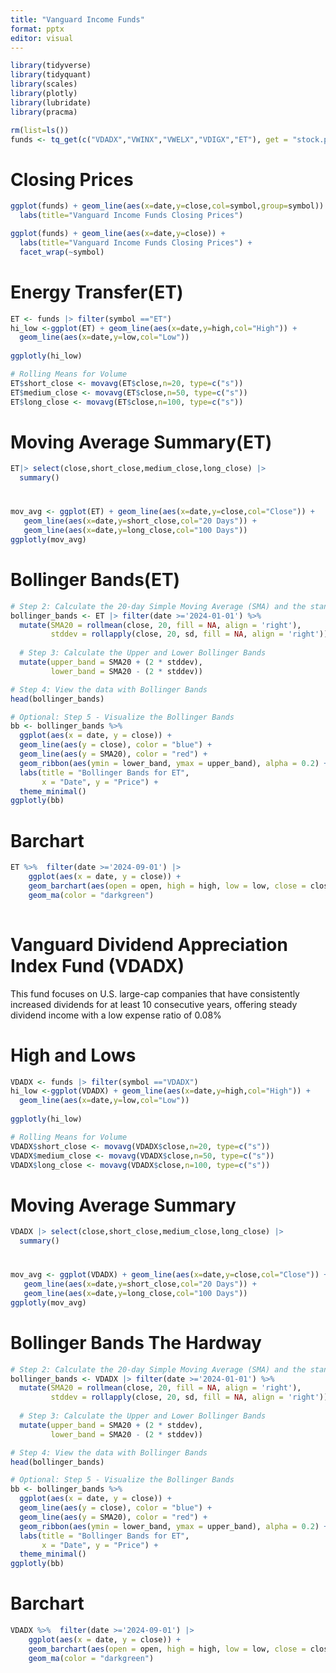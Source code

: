 ---
title: "Vanguard Income Funds"
format: pptx
editor: visual
---

```{r}
library(tidyverse)
library(tidyquant)
library(scales)
library(plotly)
library(lubridate)
library(pracma)
```

```{r}
rm(list=ls())
funds <- tq_get(c("VDADX","VWINX","VWELX","VDIGX","ET"), get = "stock.prices", from = " 2000-08-01")
```

# Closing Prices

```{r}
ggplot(funds) + geom_line(aes(x=date,y=close,col=symbol,group=symbol)) +
  labs(title="Vanguard Income Funds Closing Prices")
```

```{r}
ggplot(funds) + geom_line(aes(x=date,y=close)) +
  labs(title="Vanguard Income Funds Closing Prices") +
  facet_wrap(~symbol)
```

# Energy Transfer(ET)

```{r}
ET <- funds |> filter(symbol =="ET")
hi_low <-ggplot(ET) + geom_line(aes(x=date,y=high,col="High")) +
  geom_line(aes(x=date,y=low,col="Low"))
               
ggplotly(hi_low)

```

```{r}

# Rolling Means for Volume
ET$short_close <- movavg(ET$close,n=20, type=c("s"))
ET$medium_close <- movavg(ET$close,n=50, type=c("s"))
ET$long_close <- movavg(ET$close,n=100, type=c("s"))
```


# Moving Average Summary(ET)

```{r}
ET|> select(close,short_close,medium_close,long_close) |> 
  summary() 
```

# 

```{r}
mov_avg <- ggplot(ET) + geom_line(aes(x=date,y=close,col="Close")) +
   geom_line(aes(x=date,y=short_close,col="20 Days")) +
   geom_line(aes(x=date,y=long_close,col="100 Days"))
ggplotly(mov_avg)
```

#  Bollinger Bands(ET)

```{r}
# Step 2: Calculate the 20-day Simple Moving Average (SMA) and the standard deviation
bollinger_bands <- ET |> filter(date >='2024-01-01') %>%
  mutate(SMA20 = rollmean(close, 20, fill = NA, align = 'right'), 
         stddev = rollapply(close, 20, sd, fill = NA, align = 'right')) %>%
  
  # Step 3: Calculate the Upper and Lower Bollinger Bands
  mutate(upper_band = SMA20 + (2 * stddev),
         lower_band = SMA20 - (2 * stddev))

# Step 4: View the data with Bollinger Bands
head(bollinger_bands)

# Optional: Step 5 - Visualize the Bollinger Bands
bb <- bollinger_bands %>% 
  ggplot(aes(x = date, y = close)) +
  geom_line(aes(y = close), color = "blue") +
  geom_line(aes(y = SMA20), color = "red") +
  geom_ribbon(aes(ymin = lower_band, ymax = upper_band), alpha = 0.2) +
  labs(title = "Bollinger Bands for ET",
       x = "Date", y = "Price") +
  theme_minimal()
ggplotly(bb)
```

# Barchart

```{r}
ET %>%  filter(date >='2024-09-01') |>
    ggplot(aes(x = date, y = close)) +
    geom_barchart(aes(open = open, high = high, low = low, close = close)) +
    geom_ma(color = "darkgreen") 
    
```

# Vanguard Dividend Appreciation Index Fund (VDADX)

This fund focuses on U.S. large-cap companies that have consistently increased dividends for at least 10 consecutive years, offering steady dividend income with a low expense ratio of 0.08%

# High and Lows

```{r}
VDADX <- funds |> filter(symbol =="VDADX")
hi_low <-ggplot(VDADX) + geom_line(aes(x=date,y=high,col="High")) +
  geom_line(aes(x=date,y=low,col="Low"))
               
ggplotly(hi_low)

```

```{r}

# Rolling Means for Volume
VDADX$short_close <- movavg(VDADX$close,n=20, type=c("s"))
VDADX$medium_close <- movavg(VDADX$close,n=50, type=c("s"))
VDADX$long_close <- movavg(VDADX$close,n=100, type=c("s"))
```


# Moving Average Summary

```{r}
VDADX |> select(close,short_close,medium_close,long_close) |> 
  summary() 
```

# 

```{r}
mov_avg <- ggplot(VDADX) + geom_line(aes(x=date,y=close,col="Close")) +
   geom_line(aes(x=date,y=short_close,col="20 Days")) +
   geom_line(aes(x=date,y=long_close,col="100 Days"))
ggplotly(mov_avg)
```

#  Bollinger Bands The Hardway

```{r}
# Step 2: Calculate the 20-day Simple Moving Average (SMA) and the standard deviation
bollinger_bands <- VDADX |> filter(date >='2024-01-01') %>%
  mutate(SMA20 = rollmean(close, 20, fill = NA, align = 'right'), 
         stddev = rollapply(close, 20, sd, fill = NA, align = 'right')) %>%
  
  # Step 3: Calculate the Upper and Lower Bollinger Bands
  mutate(upper_band = SMA20 + (2 * stddev),
         lower_band = SMA20 - (2 * stddev))

# Step 4: View the data with Bollinger Bands
head(bollinger_bands)

# Optional: Step 5 - Visualize the Bollinger Bands
bb <- bollinger_bands %>% 
  ggplot(aes(x = date, y = close)) +
  geom_line(aes(y = close), color = "blue") +
  geom_line(aes(y = SMA20), color = "red") +
  geom_ribbon(aes(ymin = lower_band, ymax = upper_band), alpha = 0.2) +
  labs(title = "Bollinger Bands for ET",
       x = "Date", y = "Price") +
  theme_minimal()
ggplotly(bb)
```

# Barchart

```{r}
VDADX %>%  filter(date >='2024-09-01') |>
    ggplot(aes(x = date, y = close)) +
    geom_barchart(aes(open = open, high = high, low = low, close = close)) +
    geom_ma(color = "darkgreen") 
    
```